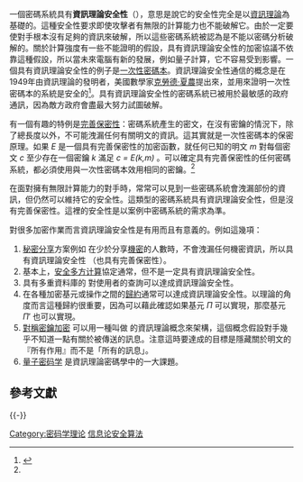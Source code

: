 {{noteTA
|G1=Communication
|G2 = IT
}}
一個密碼系統具有'''資訊理論安全性'''（{{lang-en|'''Information-theoretic security'''}}），意思是說它的安全性完全是以[[信息论|資訊理論]]為基礎的。這種安全性要求即使攻擊者有無限的計算能力也不能破解它。由於一定要使對手根本沒有足夠的資訊來破解，所以這些密碼系統被認為是不能以密碼分析破解的。關於計算強度有一些不能證明的假設，具有資訊理論安全性的加密協議不依靠這種假設，所以當未來電腦有新的發展，例如量子計算，它不容易受到影響。一個具有資訊理論安全性的例子是[[一次性密碼本|一次性密碼本]]。資訊理論安全性通信的概念是在1949年由資訊理論的發明者，美國數學家[[克勞德·夏農|克勞德·夏農]]提出來，並用來證明一次性密碼本的系統是安全的<ref name="Shannon">{{cite journal
 |last         = Shannon
 |first        = Claude E.
 |title        = Communication Theory of Secrecy Systems
 |journal      = Bell System Technical Journal
 |volume       = 28
 |issue        = 4
 |pages        = 656–715
 |publisher    = AT&T Corporation
 |location     = USA
 |date         = October 1949
 |url          = http://www3.alcatel-lucent.com/bstj/vol28-1949/articles/bstj28-4-656.pdf
 |issn         = 
 |doi          = 
 |id           = 
 |accessdate   = 2011-12-21
 |author       = 
 |archive-url  = https://web.archive.org/web/20120120001953/http://www.alcatel-lucent.com/bstj/vol28-1949/articles/bstj28-4-656.pdf
 |archive-date = 2012-01-20
 |dead-url     = yes
}}</ref>。具有資訊理論安全性的密碼系統已被用於最敏感的政府通訊，因為敵方政府會盡最大努力試圖破解。

有一個有趣的特例是[[完善保密性|完善保密性]]：密碼系統產生的密文，在沒有密鑰的情況下，除了總長度以外，不可能洩漏任何有關明文的資訊。這其實就是一次性密碼本的保密原理。如果 ''E'' 是一個具有完善保密性的加密函數，就任何已知的明文 ''m'' 對每個密文 ''c'' 至少存在一個密鑰 ''k'' 滿足 ''c = E(k,m)'' 。可以確定具有完善保密性的任何密碼系統，都必須使用與一次性密碼本效用相同的密鑰。<ref name="Shannon" />

在面對擁有無限計算能力的對手時，常常可以見到一些密碼系統會洩漏部份的資訊，但仍然可以維持它的安全性。這類型的密碼系統具有資訊理論安全性，但是沒有完善保密性。這裡的安全性是以案例中密碼系統的需求為準。

對很多加密作業而言資訊理論安全性是有用而且有意義的。例如這幾項：
# [[秘密分享|秘密分享]]方案例如 {{tsl|en|Shamir's Secret Sharing||Shamir's}} 在少於分享[[保密性|機密]]的人數時，不會洩漏任何機密資訊，所以具有資訊理論安全性 （也具有完善保密性）。
# 基本上，[[安全多方计算|安全多方计算]]協定通常，但不是一定具有資訊理論安全性。
# 具有多重資料庫的 {{tsl|en|Private information retrieval||Private information retrieval}} 對使用者的查詢可以達成資訊理論安全性。
# 在各種加密基元或操作之間的[[歸約|歸約]]通常可以達成資訊理論安全性。以理論的角度而言這種歸約很重要，因為可以藉此確認如果基元 <math>\Pi</math> 可以實現，那麼基元 <math>\Pi'</math> 也可以實現。
# [[對稱密鑰加密|對稱密鑰加密]] 可以用一種叫做 {{tsl|en|entropic security||entropic security}} 的資訊理論概念來架構，這個概念假設對手幾乎不知道一點有關於被傳送的訊息。注意這時要達成的目標是隱藏關於明文的『所有作用』而不是「所有的訊息」。
# [[量子密码学|量子密码学]] 是資訊理論密碼學中的一大課題。

== 參考文獻 ==
{{Reflist}}

{{-}}
{{密碼學}}

[[Category:密码学理论|Category:密码学理论]]
[[Category:信息论安全算法|]]